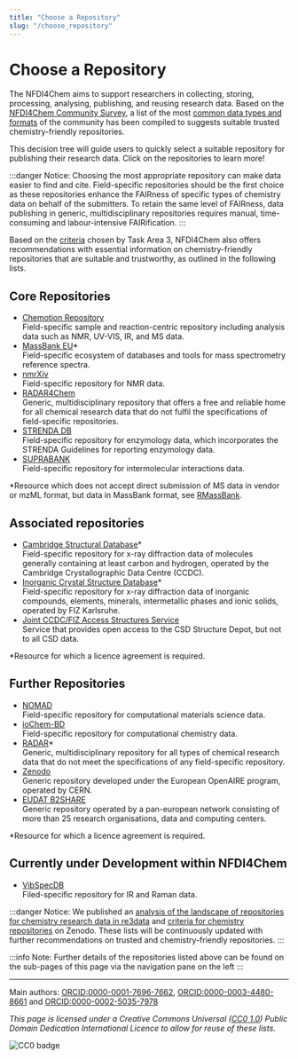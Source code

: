 ```yaml
---
title: "Choose a Repository"
slug: "/choose_repository"
---
```



# Choose a Repository

The NFDI4Chem aims to support researchers in collecting, storing, processing, analysing, publishing, and reusing research data. Based on the [NFDI4Chem Community Survey](https://doi.org/10.1002/zaac.202000339), a list of the most [common data types and formats](/docs/pub_data_types_formats) of the community has been compiled to suggests suitable trusted chemistry-friendly repositories.

This decision tree will guide users to quickly select a suitable repository for publishing their research data. Click on the repositories to learn more!

<DecisionTree />

:::danger Notice:
Choosing the most appropriate repository can make data easier to find and cite. Field-specific repositories should be the first choice as these repositories enhance the FAIRness of specific types of chemistry data on behalf of the submitters. To retain the same level of FAIRness, data publishing in generic, multidisciplinary repositories requires manual, time-consuming and labour-intensive FAIRification.
:::

Based on the [criteria](https://doi.org/10.3897/rio.6.e55852) chosen by Task Area 3, NFDI4Chem also offers recommendations with essential information on chemistry-friendly repositories that are suitable and trustworthy, as outlined in the following lists.

## Core Repositories

-   [Chemotion Repository](/docs/chemotion_repository)<br/>Field-specific sample and reaction-centric repository including analysis data such as NMR, UV-VIS, IR, and MS data.
-   [MassBank EU](/docs/massbank_eu/)\*<br/>Field-specific ecosystem of databases and tools for mass spectrometry reference spectra.
-   [nmrXiv](/docs/nmrxiv/)<br/>Field-specific repository for NMR data.
-   [RADAR4Chem](/docs/radar4chem/)<br/>Generic, multidisciplinary repository that offers a free and reliable home for all chemical research data that do not fulfil the specifications of field-specific repositories.
-   [STRENDA DB](/docs/strenda_db/)<br/>Field-specific repository for enzymology data, which incorporates the STRENDA Guidelines for reporting enzymology data.
-   [SUPRABANK](/docs/suprabank/)<br/>Field-specific repository for intermolecular interactions data.

\*Resource which does not accept direct submission of MS data in vendor or mzML format, but data in MassBank format, see [RMassBank](https://bioconductor.org/packages/release/bioc/html/RMassBank.html).

## Associated repositories

-   [Cambridge Structural Database](/docs/csd_icsd/)\*<br/>Field-specific repository for x-ray diffraction data of molecules generally containing at least carbon and hydrogen, operated by the Cambridge Crystallographic Data Centre (CCDC).
-   [Inorganic Crystal Structure Database](/docs/csd_icsd/)\*<br/>Field-specific repository for x-ray diffraction data of inorganic compounds, elements, minerals, intermetallic phases and ionic solids, operated by FIZ Karlsruhe.
-   [Joint CCDC/FIZ Access Structures Service](/docs/csd_icsd/)<br/>Service that provides open access to the CSD Structure Depot, but not to all CSD data.

\*Resource for which a licence agreement is required.

## Further Repositories

-   [NOMAD](/docs/nomad/)<br/>Field-specific repository for computational materials science data.
-   [ioChem-BD](https://www.iochem-bd.org/)<br/>Field-specific repository for computational chemistry data.
-   [RADAR](https://www.radar-service.eu/radar/en/home)\*<br/>Generic, multidisciplinary repository for all types of chemical research data that do not meet the specifications of any field-specific repository.
-   [Zenodo](https://zenodo.org/)<br/>Generic repository developed under the European OpenAIRE program, operated by CERN.
-   [EUDAT B2SHARE](https://sp.eudat.eu/catalog/resources/709c053d-3b3f-4c54-8ef4-6efeea387816)<br/>Generic repository operated by a pan-european network consisting of more than 25 research organisations, data and computing centers.

\*Resource for which a licence agreement is required.

## Currently under Development within NFDI4Chem

-   [VibSpecDB](https://vibspecdb.k8s.photonicdata.science/)<br/>Filed-specific repository for IR and Raman data.

:::danger Notice:
We published an [analysis of the landscape of repositories for chemistry research data in re3data](https://zenodo.org/doi/10.5281/zenodo.8347992) and [criteria for chemistry repositories](https://zenodo.org/doi/10.5281/zenodo.8199754) on Zenodo. These lists will be continuously updated with further recommendations on trusted and chemistry-friendly repositories.
:::

:::info Note:
Further details of the repositories listed above can be found on the sub-pages of this page via the navigation pane on the left
:::

---

Main authors: [ORCID:0000-0001-7696-7662](https://orcid.org/0000-0001-7696-7662), [ORCID:0000-0003-4480-8661](https://orcid.org/0000-0003-4480-8661) and [ORCID:0000-0002-5035-7978](https://orcid.org/0000-0002-5035-7978)

_This page is licensed under a Creative Commons Universal ([CC0 1.0](https://creativecommons.org/publicdomain/zero/1.0/deed.en)) Public Domain Dedication International Licence to allow for reuse of these lists._

![CC0 badge](/img/cc-zero.svg)

